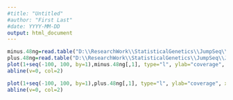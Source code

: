```yaml
---
#title: "Untitled"
#author: "First Last"
#date: YYYY-MM-DD
output: html_document
---
```








<!-- Add your analysis here -->
```r
minus.48ng=read.table("D:\\ResearchWork\\StatisticalGenetics\\JumpSeq\\JumpSeq-project\\data\\20161115_5hmC_Jump_Seq_2hmC_spike_in.mm9.umi_encoded_adaptor_removed_no_mismatch.sorted.dedup_GSM882244_FDR_0.0484_minus_with_1_coverage.ave.perbase", header=F)
plus.48ng=read.table("D:\\ResearchWork\\StatisticalGenetics\\JumpSeq\\JumpSeq-project\\data\\20161115_5hmC_Jump_Seq_2hmC_spike_in.mm9.umi_encoded_adaptor_removed_no_mismatch.sorted.dedup_GSM882244_FDR_0.0484_plus_with_1_coverage.ave.perbase", header=F)
plot(1+seq(-100, 100, by=1),minus.48ng[,1], type="l", ylab="coverage", xlab="Distance", main="20161115_5hmC_Jump_Seq_2hmC_spike_in.minus")
abline(v=0, col=2)

plot(1+seq(-100, 100, by=1),plus.48ng[,1], type="l", ylab="coverage", xlab="Distance", main="20161115_5hmC_Jump_Seq_2hmC_spike_in.plus")
abline(v=0, col=2)

```

